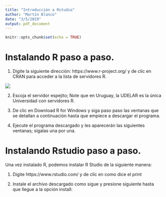 ```yaml
---
title: "Introducción a Rstudio"
author: "Martín Blanco"
date: "3/5/2019"
output: pdf_document
---
```


```r
knitr::opts_chunk$set(echo = TRUE)
```

# Instalando R paso a paso.

1. Digite la siguiente dirección: https://www.r-project.org/ y de clic en CRAN para acceder a la lista de servidores R.

![](C:\tallerR\imagen1.png)

2. Escoja el servidor espejito; Note que en Uruguay, la UDELAR es la única Universidad con servidores R.

3. De clic en Download R for Windows y siga paso paso las ventanas que se detallan a continuación hasta que empiece a descargar el programa.

4. Ejecute el programa descargado y les aparecerán las siguientes ventanas; sígalas una por una.

# Instalando Rstudio paso a paso.

Una vez instalado R, podemos instalar R Studio de la siguiente manera:

1. Digite https://www.rstudio.com/ y de clic en como dice el print 

2. Instale el archivo descargado como sigue y presione siguiente hasta que llegue a la opción install:
